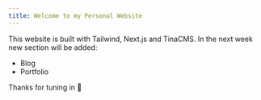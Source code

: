 ```yaml
---
title: Welcome to my Personal Website
---
```


This website is built with Tailwind, Next.js and TinaCMS. In the next week new section will be added:

* Blog
* Portfolio 

Thanks for tuning in 🦈
